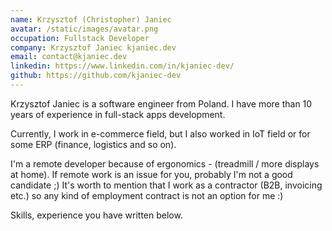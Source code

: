 ```yaml
---
name: Krzysztof (Christopher) Janiec
avatar: /static/images/avatar.png
occupation: Fullstack Developer
company: Krzysztof Janiec kjaniec.dev
email: contact@kjaniec.dev
linkedin: https://www.linkedin.com/in/kjaniec-dev/
github: https://github.com/kjaniec-dev
---
```


Krzysztof Janiec is a software engineer from Poland. I have more than 10 years of experience in full-stack apps development.

Currently, I work in e-commerce field, but I also worked in IoT field or for some ERP (finance, logistics and so on).

I'm a remote developer because of ergonomics - (treadmill / more displays at home). If remote work is an issue for you, probably I'm not a good candidate ;)
It's worth to mention that I work as a contractor (B2B, invoicing etc.) so any kind of employment contract is not an option for me :)

Skills, experience you have written below.
